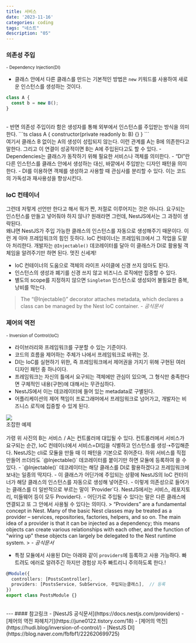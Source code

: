 ```yaml
---
title: 서비스
date: '2023-11-16'
categories: coding
tags: "네스트"
description: "05"
---
```

<HeadingNavigator />

### 의존성 주입
<small>- Dependency Injection(DI)</small>
- 클래스 안에서 다른 클래스를 만드는 기본적인 방법은 `new` 키워드를 사용하여 새로운 인스턴스를 생성하는 것이다. 
```ts
class A {
  const b = new B();
}
```
<br/>
- 반면 의존성 주입이라 함은 생성자를 통해 외부에서 인스턴스를 주입받는 방식을 의미한다.
```ts
class A {
  constructor(private readonly b: B) {}
}
```
<br/>
여기서 클래스 B 없이는 A의 생성이 성립되지 않는다. 이런 관계를 A는 B에 의존한다고 말한다. 그리고 이 연결이 성공적이면 B는 A에 주입된다고도 할 수 있다.  
- Dependencies는 클래스가 동작하기 위해 필요한 서비스나 객체를 의미한다.
- <q>DI</q>란 다른 인스턴스를 클래스 안에서 생성하는 대신, <a>바깥에서 주입받는</a> 디자인 패턴을 의미한다.
- DI를 이용하면 객체를 생성하고 사용할 때 관심사를 분리할 수 있다. 이는 코드의 가독성과 재사용성을 향상시킨다.

### IoC 컨테이너
그런데 저렇게 선언만 한다고 해서 뭐가 짠, 저절로 이루어지는 것은 아니다. 요구되는 인스턴스를 만들고 넣어줘야 하지 않나? 원래라면 그런데, NestJS에서는 그 과정이 생략된다.  
왜냐면 NestJS가 주입 가능한 클래스의 인스턴스를 자동으로 생성해주기 때문이다. 이런 게 아마 프레임워크의 힘인 듯하다. IoC 컨테이너는 프레임워크에서 그 작업을 도맡아 처리한다. 개발자는 `@Injectable()` 데코레이터를 달아 이 클래스가 DI로 활용될 객체임을 알려주기만 하면 된다. 멋진 신세계!  
- IoC 컨테이너의 도움으로 객체의 라이프 사이클에 신경 쓰지 않아도 된다.
- 인스턴스의 생성과 폐기를 신경 쓰지 않고 비즈니스 로직에만 집중할 수 있다.
- 별도의 scope를 지정하지 않으면 `Singleton` 인스턴스로 생성되어 불필요한 중복, 낭비를 막는다.
>  The <q>@Injectable()</q> decorator attaches metadata, which declares a class can be managed by the Nest IoC container.
> <cite>- 공식문서</cite>


### 제어의 역전
<small>- Inversion of Control(IoC)</small>
- 라이브러리와 프레임워크를 구분할 수 있는 기준이다.
- 코드의 흐름을 제어하는 주체가 나에서 프레임워크로 바뀌는 것.
- DI는 IoC를 실현하기 위한, 즉 프레임워크에서 제어권을 가지기 위해 구현된 여러 디자인 패턴 중 하나이다.
- 프레임워크는 자신의 틀에서 요구되는 객체에만 관심이 있으며, 그 형식만 충족한다면 구체적인 내용(구현)에 대해서는 무관심하다.
- NestJS에서 이는 데코레이터에 들어 있는 metadata로 구별된다.
- 어플리케이션의 제어 책임이 프로그래머에서 프레임워크로 넘어가고, 개발자는 비즈니스 로직에 집중할 수 있게 된다.

<Img src='/images/nest/ioc.png' />
<figcaption>조잡한 예제</figcaption>
<br/>
가령 위 사진의 B는 서비스 / A는 컨트롤러에 대입될 수 있다. 컨트롤러에서 서비스가 요구되는 순간, IoC 컨테이너에서 서비스=DI임을 식별하고 인스턴스를 생성➝주입해준다. NestJS는 cli로 모듈을 만들 때 이 패턴을 기본으로 쥐어준다. 하위 서비스를 직접 만들어 쓰더라도 `@Injectable()` 데코레이터를 붙이기만 하면 모듈에 등록하여 쓸 수 있다.
- `@Injectable()` 데코레이터는 해당 클래스를 DI로 활용하겠다고 프레임워크에 보내는 일종의 딱지다.
- 이 클래스가 어딘가에 주입되는 상황에 NestJS의 IoC 컨터이너가 해당 클래스의 인스턴스를 자동으로 생성해 넣어준다.
- 이렇게 의존성으로 들어가는 클래스를 더 일반적으로 부르는 말이 `Provider`다. NestJS에서는 서비스, 레포지토리, 미들웨어 등이 모두 Provider다.
- 어딘가로 주입될 수 있다는 말은 다른 클래스에 연결되고 또 그 안에서 사용될 수 있다는 의미다.
> <q>Providers</q> are a fundamental concept in Nest. Many of the basic Nest classes may be treated as a provider – services, repositories, factories, helpers, and so on. The main idea of a provider is that it can be injected as a dependency; this means objects can create various relationships with each other, and the function of "wiring up" these objects can largely be delegated to the Nest runtime system.
> <cite>- 공식문서</cite>

- 특정 모듈에서 사용된 DI는 아래와 같이 `providers`에 등록하고 사용 가능하다. 빠트려도 에러로 알려주긴 하지만 경험상 자주 빠트리니 주의하도록 한다.!
```ts posts.module.ts
@Module({
  controllers: [PostsController],
  providers: [PostsService, SubService, 주입되는클래스],  // 등록
})
export class PostsModule {}
```


<br/>
---
#### 참고링크
- [NestJS 공식문서](https://docs.nestjs.com/providers)
- [제어의 역전 파헤치기](https://june0122.tistory.com/18)
- [제어의 역전](https://hudi.blog/inversion-of-control/)
- [NestJS DI](https://blog.naver.com/fbfbf1/222620699725)